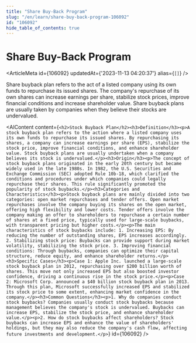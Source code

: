 ```yaml
---
title: "Share Buy-Back Program"
slug: "/en/learn/share-buy-back-program-106092"
id: "106092"
hide_table_of_contents: true
---
```



# Share Buy-Back Program

<ArticleMeta id={106092} updatedAt={'2023-11-13 04:20:37'} alias={`[]`} />
<div className='border-solid border-b border-t-0 my-4 border-[var(--ifm-color-gray-300)]' />

Share buyback plan refers to the act of a listed company using its own funds to repurchase its issued shares. The company's repurchase of its own shares can increase earnings per share, stabilize stock prices, improve financial conditions and increase shareholder value. Share buyback plans are usually taken by companies when they believe their stocks are undervalued.

<AIContent content={`<h2>Stock Buyback Plan</h2><h3>Definition</h3><p>A stock buyback plan refers to the action where a listed company uses its own funds to repurchase its issued shares. By repurchasing its shares, a company can increase earnings per share (EPS), stabilize the stock price, improve financial conditions, and enhance shareholder value. Stock buyback plans are usually undertaken when a company believes its stock is undervalued.</p><h3>Origin</h3><p>The concept of stock buyback plans originated in the early 20th century but became widely used in the late 1980s. In 1982, the U.S. Securities and Exchange Commission (SEC) adopted Rule 10b-18, which clarified the conditions and procedures under which companies could legally repurchase their shares. This rule significantly promoted the popularity of stock buybacks.</p><h3>Categories and Characteristics</h3><p>Stock buyback plans are mainly divided into two categories: open market repurchases and tender offers. Open market repurchases involve the company buying its shares on the open market, offering high flexibility and lower costs. Tender offers involve the company making an offer to shareholders to repurchase a certain number of shares at a fixed price, typically used for large-scale buybacks, with transparent pricing but higher costs.</p><p>The main characteristics of stock buybacks include: 1. Increasing EPS: By reducing the number of outstanding shares, EPS increases accordingly. 2. Stabilizing stock price: Buybacks can provide support during market volatility, stabilizing the stock price. 3. Improving financial conditions: Through buybacks, companies can optimize their capital structure, reduce equity, and enhance shareholder returns.</p><h3>Specific Cases</h3><p>Case 1: Apple Inc. launched a large-scale stock buyback plan in 2012, repurchasing over $200 billion worth of shares. This move not only increased EPS but also boosted investor confidence, driving a continuous rise in the stock price.</p><p>Case 2: Microsoft Corp. announced a $40 billion stock buyback plan in 2013. Through this plan, Microsoft successfully increased EPS and stabilized its stock price to some extent, enhancing market confidence in the company.</p><h3>Common Questions</h3><p>1. Why do companies conduct stock buybacks? Companies usually conduct stock buybacks because management believes the company's stock is undervalued. Buybacks can increase EPS, stabilize the stock price, and enhance shareholder value.</p><p>2. How do stock buybacks affect shareholders? Stock buybacks can increase EPS and enhance the value of shareholders' holdings, but they may also reduce the company's cash flow, affecting future investments and development.</p>`} id={106092} />
